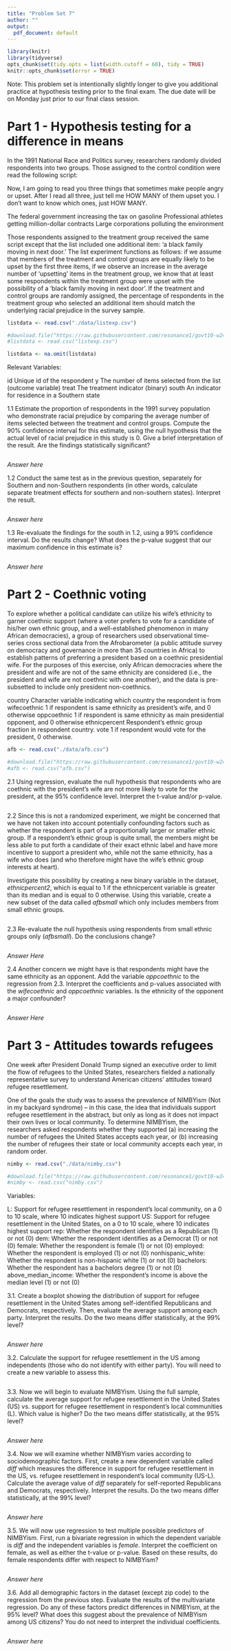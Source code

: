 ```yaml
---
title: "Problem Set 7"
author: ""
output:
  pdf_document: default
---
```


```r
library(knitr)
library(tidyverse)
opts_chunk$set(tidy.opts = list(width.cutoff = 60), tidy = TRUE)
knitr::opts_chunk$set(error = TRUE)
```

Note: This problem set is intentionally slightly longer to give you additional practice at hypothesis testing prior to the final exam. The due date will be on Monday just prior to our final class session. 

# Part 1 - Hypothesis testing for a difference in means 

In the 1991 National Race and Politics survey, researchers randomly divided respondents into two groups. Those assigned to the control condition were read the following script:
  
Now, I am going to read you three things that sometimes make people angry or upset. After I read all three, just tell me HOW MANY of them upset you. I don't want to know which ones, just HOW MANY.

The federal government increasing the tax on gasoline
Professional athletes getting million-dollar contracts
Large corporations polluting the environment

Those respondents assigned to the treatment group received the same script except that the list included one additional item: 'a black family moving in next door.' The list experiment functions as follows: if we assume that members of the treatment and control groups are equally likely to be upset by the first three items, if we observe an increase in the average number of 'upsetting' items in the treatment group, we know that at least some respondents within the treatment group were upset with the possibility of a 'black family moving in next door'. If the treatment and control groups are randomly assigned, the percentage of respondents in the treatment group who selected an additional item should match the underlying racial prejudice in the survey sample. 

```r
listdata <- read.csv("./data/listexp.csv")

#download.file("https://raw.githubusercontent.com/resonance1/govt10-w24/main/Problem%20Sets/data/listexp.csv","listexp.csv")
#listdata <- read.csv("listexp.csv")

listdata <- na.omit(listdata)
```

Relevant Variables:

id            Unique id of the respondent
y             The number of items selected from the list (outcome variable)
treat         The treatment indicator (binary)
south         An indicator for residence in a Southern state

1.1  Estimate the proportion of respondents in the 1991 survey population who demonstrate racial prejudice by comparing the average number of items selected between the treatment and control groups. Compute the 90% confidence interval for this estimate, using the null hypothesis that the actual level of racial prejudice in this study is 0. Give a brief interpretation of the result. Are the findings statistically significant? 

```r


```

*Answer here*

1.2 Conduct the same test as in the previous question, separately for Southern and non-Southern respondents (in other words, calculate separate treatment effects for southern and non-southern states). Interpret the result. 

```r


```

*Answer here*

1.3 Re-evaluate the findings for the south in 1.2, using a 99% confidence interval. Do the results change? What does the p-value suggest that our maximum confidence in this estimate is? 

```r

```

*Answer here*


# Part 2 - Coethnic voting

To explore whether a political candidate can utilize his wife's ethnicity to garner coethnic support (where a voter prefers to vote for a candidate of his/her own ethnic group, and a well-established phenomenon in many African democracies), a group of researchers used observational time-series cross sectional data from the Afrobarometer (a public attitude survey on democracy and governance in more than 35 countries in Africa) to establish patterns of preferring a president based on a coethnic presidential wife. For the purposes of this exercise, only African democracies where the president and wife are not of the same ethnicity are considered (i.e., the president and wife are not coethnic with one another), and the data is pre-subsetted to include only president non-coethnics.

country         Character variable indicating which country the respondent is from
wifecoethnic    1 if respondent is same ethnicity as president's wife, and 0 otherwise
oppcoethnic     1 if respondent is same ethnicity as main presidential opponent, and 0 otherwise
ethnicpercent   Respondent's ethnic group fraction in respondent country.
vote            1 if respondent would vote for the president, 0 otherwise.

```r
afb <- read.csv("./data/afb.csv")

#download.file("https://raw.githubusercontent.com/resonance1/govt10-w24/main/Problem%20Sets/data/afb.csv","afb.csv")
#afb <- read.csv("afb.csv")

```

2.1 Using regression, evaluate the null hypothesis that respondents who are coethnic with the president's wife are not more likely to vote for the president, at the 95% confidence level. Interpret the t-value and/or p-value. 

```r

```

2.2 Since this is not a randomized experiment, we might be concerned that we have not taken into account potentially confounding factors such as whether the respondent is part of a proportionally larger or smaller ethnic group. If a respondent's ethnic group is quite small, the members might be less able to put forth a candidate of their exact ethnic label and have more incentive to support a president who, while not the same ethnicity, has a wife who does (and who therefore might have the wife's ethnic group interests at heart). 

Investigate this possibility by creating a new binary variable in the dataset, _ethnicpercent2_,  which is equal to 1 if the ethnicpercent variable is greater than its median and is equal to 0 otherwise. Using this variable, create a new subset of the data called _afbsmall_ which only includes members from small ethnic groups.

```r

```

2.3  Re-evaluate the null hypothesis using respondents from small ethnic groups only (_afbsmall_).  Do the conclusions change?  

```r

```

*Answer Here*

2.4 Another concern we might have is that respondents might have the same ethnicity as an opponent. Add the variable _oppcoethnic_ to the regression from 2.3. Interpret the coefficients and p-values associated with the _wifecoethnic_ and _oppcoethnic_ variables. Is the ethnicity of the opponent a major confounder? 

```r

```

*Answer Here*



# Part 3 - Attitudes towards refugees

One week after President Donald Trump signed an executive order to limit the flow of refugees to the United States, researchers fielded a nationally representative survey to understand American citizens’ attitudes toward refugee resettlement. 

One of the goals the study was to assess the prevalence of NIMBYism (Not in my backyard syndrome) -- in this case, the idea that individuals support refugee resettlement in the abstract, but only as long as it does not impact their own lives or local community. To determine NIMBYism, the researchers asked respondents whether they supported (a) increasing the number of refugees the United States accepts each year, or (b) increasing the number of refugees their state or local community accepts each year, in random order. 


```r
nimby <- read.csv("./data/nimby.csv")

#download.file("https://raw.githubusercontent.com/resonance1/govt10-w24/main/Problem%20Sets/data/nimby.csv","nimby.csv")
#nimby <- read.csv("nimby.csv")

```

Variables:

L:                     Support for refugee resettlement in respondent's local community, on a 0 to 10 scale, where 10 indicates highest support
US:                    Support for refugee resettlement in the United States, on a 0 to 10 scale, where 10 indicates highest support
rep:                   Whether the respondent identifies as a Republican (1) or not (0)
dem:                   Whether the respondent identifies as a Democrat (1) or not (0)
female:                Whether the respondent is female (1) or not (0)
employed:              Whether the respondent is employed (1) or not (0)
nonhispanic_white:     Whether the respondent is non-hispanic white (1) or not (0)
bachelors:             Whether the respondent has a bachelors degree (1) or not (0)
above_median_income:   Whether the respondent's income is above the median level (1) or not (0)


3.1. Create a boxplot showing the distribution of support for refugee resettlement in the United States among self-identified Republicans and Democrats, respectively. Then, evaluate the average support among each party. Interpret the results. Do the two means differ statistically, at the 99% level? 

```r


```

*Answer here*

3.2. Calculate the support for refugee resettlement in the US among independents (those who do not identify with either party). You will need to create a new variable to assess this.

```r

```

3.3. Now we will begin to evaluate NIMBYism. Using the full sample, calculate the average support for refugee resettlement in the United States (US) vs. support for refugee resettlement in respondent's local communities (L). Which value is higher? Do the two means differ statistically, at the 95% level? 

```r

```

*Answer here*

3.4. Now we will examine whether NIMBYism varies according to sociodemographic factors. First, create a new dependent variable called _diff_ which measures the difference in support for refugee resettlement in the US, vs. refugee resettlement in respondent's local community (US-L). Calculate the average value of _diff_ separately for self-reported Republicans and Democrats, respectively. Interpret the results. Do the two means differ statistically, at the 99% level? 

```r


```

*Answer here*

3.5. We will now use regression to test multiple possible predictors of NIMBYism. First, run a bivariate regression in which the dependent variable is _diff_ and the independent variables is _female_. Interpret the coefficient on female, as well as either the t-value or p-value. Based on these results, do female respondents differ with respect to NIMBYism?

```r


```

*Answer here*

3.6. Add all demographic factors in the dataset (except zip code) to the regression from the previous step. Evaluate the results of the multivariate regression. Do any of these factors predict differences in NIMBYism, at the 95% level? What does this suggest about the prevalence of NIMBYism among US citizens? You do not need to interpret the individual coefficients. 

```r


```

*Answer here*
